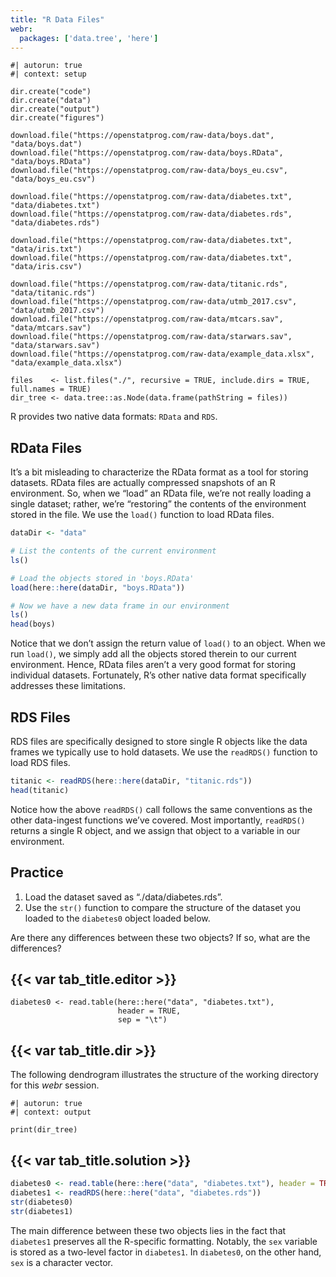```yaml
---
title: "R Data Files"
webr:
  packages: ['data.tree', 'here']
---
```


```webr-r
#| autorun: true
#| context: setup

dir.create("code")
dir.create("data")
dir.create("output")
dir.create("figures")

download.file("https://openstatprog.com/raw-data/boys.dat", "data/boys.dat")
download.file("https://openstatprog.com/raw-data/boys.RData", "data/boys.RData")
download.file("https://openstatprog.com/raw-data/boys_eu.csv", "data/boys_eu.csv")

download.file("https://openstatprog.com/raw-data/diabetes.txt", "data/diabetes.txt")
download.file("https://openstatprog.com/raw-data/diabetes.rds", "data/diabetes.rds")

download.file("https://openstatprog.com/raw-data/diabetes.txt", "data/iris.txt")
download.file("https://openstatprog.com/raw-data/diabetes.txt", "data/iris.csv")

download.file("https://openstatprog.com/raw-data/titanic.rds", "data/titanic.rds")
download.file("https://openstatprog.com/raw-data/utmb_2017.csv", "data/utmb_2017.csv")
download.file("https://openstatprog.com/raw-data/mtcars.sav", "data/mtcars.sav")
download.file("https://openstatprog.com/raw-data/starwars.sav", "data/starwars.sav")
download.file("https://openstatprog.com/raw-data/example_data.xlsx", "data/example_data.xlsx")

files    <- list.files("./", recursive = TRUE, include.dirs = TRUE, full.names = TRUE)
dir_tree <- data.tree::as.Node(data.frame(pathString = files))
```

R provides two native data formats: `RData` and `RDS`.

## RData Files

It's a bit misleading to characterize the RData format as a tool for storing datasets. RData files are actually
compressed snapshots of an R environment. So, when we "load" an RData file, we're not really loading a single dataset;
rather, we're "restoring" the contents of the environment stored in the file. We use the `load()` function to load RData
files.

```r
dataDir <- "data"

# List the contents of the current environment
ls()

# Load the objects stored in 'boys.RData'
load(here::here(dataDir, "boys.RData"))

# Now we have a new data frame in our environment
ls()
head(boys)
```

Notice that we don't assign the return value of `load()` to an object. When we run `load()`, we simply add all the
objects stored therein to our current environment. Hence, RData files aren't a very good format for storing individual
datasets. Fortunately, R's other native data format specifically addresses these limitations.

## RDS Files

RDS files are specifically designed to store single R objects like the data frames we typically use to hold datasets. We
use the `readRDS()` function to load RDS files.

```r
titanic <- readRDS(here::here(dataDir, "titanic.rds"))
head(titanic)
```

Notice how the above `readRDS()` call follows the same conventions as the other data-ingest functions we've covered.
Most importantly, `readRDS()` returns a single R object, and we assign that object to a variable in our environment.

::: practice

## Practice

1. Load the dataset saved as "./data/diabetes.rds".
1. Use the `str()` function to compare the structure of the dataset you loaded to the `diabetes0` object loaded below.

Are there any differences between these two objects? If so, what are the differences?

:::: {.panel-tabset}
## {{< var tab_title.editor >}}

```webr-r
diabetes0 <- read.table(here::here("data", "diabetes.txt"),
                        header = TRUE,
                        sep = "\t")
```

## {{< var tab_title.dir >}}

The following dendrogram illustrates the structure of the working directory for this *webr* session.

```webr-r
#| autorun: true
#| context: output

print(dir_tree)
```

## {{< var tab_title.solution >}}

```r
diabetes0 <- read.table(here::here("data", "diabetes.txt"), header = TRUE, sep = "\t")
diabetes1 <- readRDS(here::here("data", "diabetes.rds"))
str(diabetes0)
str(diabetes1)
```

The main difference between these two objects lies in the fact that `diabetes1` preserves all the R-specific formatting.
Notably, the `sex` variable is stored as a two-level factor in `diabetes1`. In `diabetes0`, on the other hand, `sex` is
a character vector. 

::::

:::
